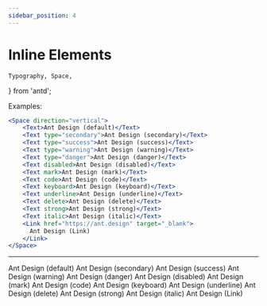 ```yaml
---
sidebar_position: 4
---
```


# Inline Elements

    Typography, Space,
} from 'antd';


Examples:

```jsx
<Space direction="vertical">
    <Text>Ant Design (default)</Text>
    <Text type="secondary">Ant Design (secondary)</Text>
    <Text type="success">Ant Design (success)</Text>
    <Text type="warning">Ant Design (warning)</Text>
    <Text type="danger">Ant Design (danger)</Text>
    <Text disabled>Ant Design (disabled)</Text>
    <Text mark>Ant Design (mark)</Text>
    <Text code>Ant Design (code)</Text>
    <Text keyboard>Ant Design (keyboard)</Text>
    <Text underline>Ant Design (underline)</Text>
    <Text delete>Ant Design (delete)</Text>
    <Text strong>Ant Design (strong)</Text>
    <Text italic>Ant Design (italic)</Text>
    <Link href="https://ant.design" target="_blank">
      Ant Design (Link)
    </Link>
</Space>
```

---

<Space direction="vertical">
    <Text>Ant Design (default)</Text>
    <Text type="secondary">Ant Design (secondary)</Text>
    <Text type="success">Ant Design (success)</Text>
    <Text type="warning">Ant Design (warning)</Text>
    <Text type="danger">Ant Design (danger)</Text>
    <Text disabled>Ant Design (disabled)</Text>
    <Text mark>Ant Design (mark)</Text>
    <Text code>Ant Design (code)</Text>
    <Text keyboard>Ant Design (keyboard)</Text>
    <Text underline>Ant Design (underline)</Text>
    <Text delete>Ant Design (delete)</Text>
    <Text strong>Ant Design (strong)</Text>
    <Text italic>Ant Design (italic)</Text>
    <Link href="https://ant.design" target="_blank">
      Ant Design (Link)
    </Link>
</Space>